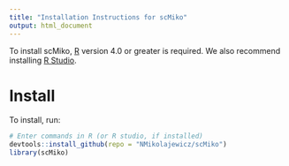 ```yaml
---
title: "Installation Instructions for scMiko"
output: html_document
---
```


To install scMiko, [R](https://www.r-project.org/) version 4.0 or greater is required. We also recommend installing [R Studio](https://www.rstudio.com/).

# Install
 
To install, run: 

```r
# Enter commands in R (or R studio, if installed)
devtools::install_github(repo = "NMikolajewicz/scMiko")
library(scMiko)
```

